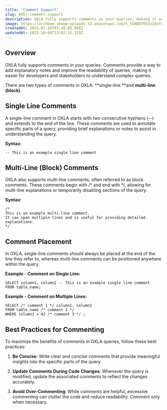 ```yaml
---
title: 'Comment Support'
slug: 6H5j-comment-support
description: OXLA fully supports comments in your queries, making it easier for developers and stakeholders to understand complex queries. More on comments here.
image: https://archbee-image-uploads.s3.amazonaws.com/S_lGBDD7H53z1OcF8Kc79/1pF_UxvwHZbqjfwyFZqUq_img5232.png
createdAt: 2023-07-26T07:49:05.998Z
updatedAt: 2023-10-09T13:02:32.129Z
---
```


## Overview

OXLA fully supports comments in your queries. Comments provide a way to add explanatory notes and improve the readability of queries, making it easier for developers and stakeholders to understand complex queries.&#x20;

There are two types of comments in OXLA: **single-line **and **multi-line (block)**.

## Single Line Comments

A single-line comment in OXLA starts with two consecutive hyphens (--) and extends to the end of the line. These comments are used to annotate specific parts of a query, providing brief explanations or notes to assist in understanding the query.

**Syntax:**

```pgsql
-- This is an example single line comment
```

## Multi-Line (Block) Comments

OXLA also supports multi-line comments, often referred to as block comments. These comments begin with /\* and end with \*/, allowing for multi-line explanations or temporarily disabling sections of the query.

**Syntax:**

```pgsql
/*
This is an example multi-line comment.
It can span multiple lines and is useful for providing detailed explanations.
*/
```

## Comment Placement

In OXLA, single-line comments should always be placed at the end of the line they refer to, whereas multi-line comments can be positioned anywhere within the query.&#x20;

**Example - Comment on Single Line:**

```pgsql
SELECT column1, column2 -- This is an example single line comment
FROM table_name;
```

**Example - Comment on Multiple Lines:**

```pgsql
SELECT /* comment 1 */ column1, column2
FROM table_name /* comment 2 */
WHERE column3 = 42 /* comment 3 */ ;
```

## Best Practices for Commenting

To maximize the benefits of comments in OXLA queries, follow these best practices:

1.  **Be Concise**: Write clear and concise comments that provide meaningful insights into the specific parts of the query.

2.  **Update Comments During Code Changes**: Whenever the query is modified, update the associated comments to reflect the changes accurately.

3.  **Avoid Over-Commenting**: While comments are helpful, excessive commenting can clutter the code and reduce readability. Comment only when necessary.
